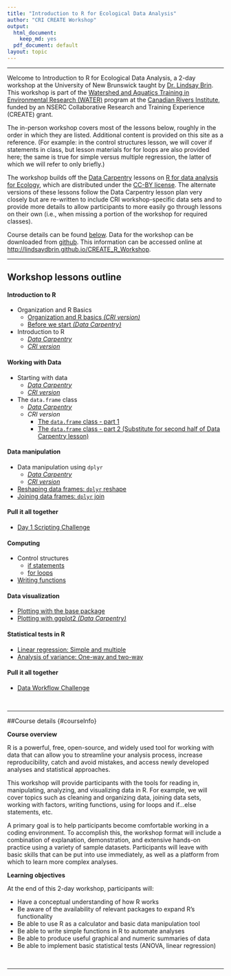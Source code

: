 ```yaml
---
title: "Introduction to R for Ecological Data Analysis"
author: "CRI CREATE Workshop"
output:
  html_document:
    keep_md: yes
  pdf_document: default
layout: topic
---
```

___

Welcome to Introduction to R for Ecological Data Analysis, a 2-day workshop at the University of New Brunswick taught by [Dr. Lindsay Brin](http://www.lindsaydbrin.com). This workshop is part of the [Watershed and Aquatics Training in Environmental Research (WATER)](http://canadianriversinstitute.com/training/water-program/) program at the [Canadian Rivers Institute](http://canadianriversinstitute.com), funded by an NSERC Collaborative Research and Training Experience (CREATE) grant. 

The in-person workshop covers most of the lessons below, roughly in the order in which they are listed. Additional content is provided on this site as a reference. (For example: in the control structures lesson, we will cover if statements in class, but lesson materials for for loops are also provided here; the same is true for simple versus multiple regression, the latter of which we will refer to only briefly.)

The workshop builds off the [Data Carpentry](http://www.datacarpentry.org) lessons on [R for data analysis for Ecology](http://www.datacarpentry.org/R-ecology-lesson/), which are distributed under the [CC-BY license](https://creativecommons.org/licenses/by/2.0/).  The alternate versions of these lessons follow the Data Carpentry lesson plan very closely but are re-written to include CRI workshop-specific data sets and to provide more details to allow participants to more easily go through lessons on their own (i.e., when missing a portion of the workshop for required classes).

Course details can be found [below](#courseInfo). Data for the workshop can be downloaded from [github](https://github.com/lindsaydbrin/CREATE_R_Workshop/blob/master/DataForParticipants.zip). This information can be accessed online at [http://lindsaydbrin.github.io/CREATE_R_Workshop](http://lindsaydbrin.github.io/CREATE_R_Workshop/).

___

## Workshop lessons outline

#### Introduction to R
* Organization and R Basics
	- [Organization and R basics *(CRI version)*](Lesson_-_Organization_and_R_Basics.html)
	- [Before we start *(Data Carpentry)*](http://www.datacarpentry.org/R-ecology-lesson/00-before-we-start.html)
* Introduction to R
	- [*Data Carpentry*](http://www.datacarpentry.org/R-ecology-lesson/01-intro-to-R.html)
	- [*CRI version*](Lesson_-_Introduction_to_R.html)

#### Working with Data
* Starting with data 
	- [*Data Carpentry*](http://www.datacarpentry.org/R-ecology-lesson/02-starting-with-data.html)
	- [*CRI version*](Lesson_-_Starting_with_data.html)
* The `data.frame` class
	- [*Data Carpentry*](http://www.datacarpentry.org/R-ecology-lesson/03-data-frames.html)
	- *CRI version*
		- [The `data.frame` class - part 1](Lesson_-_Data_Frame_Part_1.html)
		- [The `data.frame` class - part 2 (Substitute for second half of Data Carpentry lesson)](Lesson_-_Data_Frame_Part_2.html)

#### Data manipulation
* Data manipulation using `dplyr` 
	- [*Data Carpentry*](http://www.datacarpentry.org/R-ecology-lesson/04-dplyr.html)
	- [*CRI version*](Lesson_-_dplyr_data_handling.html)
* [Reshaping data frames: `dplyr` reshape](Lesson_-_dplyr_reshape.html)
* [Joining data frames: `dplyr` join](Lesson_-_dplyr_join.html)

#### Pull it all together
* [Day 1 Scripting Challenge](Lesson_-_Day_1_Scripting_Challenge.html)

#### Computing
* Control structures
	- [if statements](Lesson_-_ControlStr_if.html)
	- [for loops](Lesson_-_ControlStr_for.html)
* [Writing functions](Lesson_-_Writing_functions.html)

#### Data visualization
* [Plotting with the base package](Lesson_-_Plotting_Base_Package.html)
* [Plotting with ggplot2 *(Data Carpentry)*](http://www.datacarpentry.org/R-ecology-lesson/05-visualization-ggplot2.html)

#### Statistical tests in R
* [Linear regression: Simple and multiple](Lesson_-_Linear_regression.html)
* [Analysis of variance: One-way and two-way](Lesson_-_ANOVA.html)

#### Pull it all together
* [Data Workflow Challenge](Lesson_-_Data_Workflow_Challenge.html)

<br>

___

##Course details {#courseInfo}

**Course overview**

R is a powerful, free, open-source, and widely used tool for working with data that can allow you to streamline your analysis process, increase reproducibility, catch and avoid mistakes, and access newly developed analyses and statistical approaches. 

This workshop will provide participants with the tools for reading in, manipulating, analyzing, and visualizing data in R.  For example, we will cover topics such as cleaning and organizing data, joining data sets, working with factors, writing functions, using for loops and if…else statements, etc.   

A primary goal is to help participants become comfortable working in a coding environment. To accomplish this, the workshop format will include a combination of explanation, demonstration, and extensive hands-on practice using a variety of sample datasets.  Participants will leave with basic skills that can be put into use immediately, as well as a platform from which to learn more complex analyses.

**Learning objectives**

At the end of this 2-day workshop, participants will:

* Have a conceptual understanding of how R works
* Be aware of the availability of relevant packages to expand R’s functionality
* Be able to use R as a calculator and basic data manipulation tool
* Be able to write simple functions in R to automate analyses
* Be able to produce useful graphical and numeric summaries of data
* Be able to implement basic statistical tests (ANOVA, linear regression)


<br>
<hr>
<br>